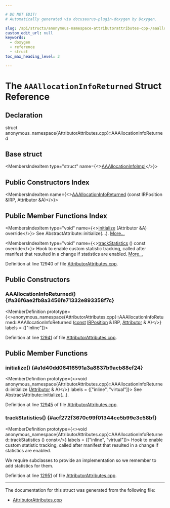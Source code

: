 ```yaml
---

# DO NOT EDIT!
# Automatically generated via docusaurus-plugin-doxygen by Doxygen.

slug: /api/structs/anonymous-namespace-attributorattributes-cpp-/aaallocationinforeturned
custom_edit_url: null
keywords:
  - doxygen
  - reference
  - struct
toc_max_heading_level: 3

---
```





# The `AAAllocationInfoReturned` Struct Reference

<DoxygenPage pluginConfig={pluginConfig}>



## Declaration

<CodeBlock>struct anonymous_namespace{AttributorAttributes.cpp}::AAAllocationInfoReturned</CodeBlock>

## Base struct

<MembersIndex>

<MembersIndexItem
  type="struct"
  name={<><a href="/docs/api/structs/anonymous-namespace-attributorattributes-cpp-/aaallocationinfoimpl">AAAllocationInfoImpl</a></>}>
</MembersIndexItem>

</MembersIndex>

## Public Constructors Index

<MembersIndex>

<MembersIndexItem
  name={<><a href="#a36f6ae2fb8a3456fe71332e893358f7c">AAAllocationInfoReturned</a> (const IRPosition &amp;IRP, Attributor &amp;A)</>}>
</MembersIndexItem>

</MembersIndex>

## Public Member Functions Index

<MembersIndex>

<MembersIndexItem
  type="void"
  name={<><a href="#a1d40dd06416591a3a8837b9acb88ef24">initialize</a> (Attributor &amp;A) override</>}>
See AbstractAttribute::initialize(...). <a href="#a1d40dd06416591a3a8837b9acb88ef24">More...</a>
</MembersIndexItem>

<MembersIndexItem
  type="void"
  name={<><a href="#acf272f3670c99f01344ce5b99e3c58bf">trackStatistics</a> () const override</>}>
Hook to enable custom statistic tracking, called after manifest that resulted in a change if statistics are enabled. <a href="#acf272f3670c99f01344ce5b99e3c58bf">More...</a>
</MembersIndexItem>

</MembersIndex>


Definition at line 12940 of file <a href="/docs/api/files/lib/lib/transforms/lib/transforms/ipo/attributorattributes-cpp">AttributorAttributes.cpp</a>.

<SectionDefinition>

## Public Constructors

### AAAllocationInfoReturned() {#a36f6ae2fb8a3456fe71332e893358f7c}

<MemberDefinition
  prototype={<>anonymous&#95;namespace&#123;AttributorAttributes.cpp&#125;::AAAllocationInfoReturned::AAAllocationInfoReturned (<a href="/docs/api/files/lib/lib/target/lib/target/aarch64/aarch64promoteconstant-cpp/#a90f8350fecae261c25be85d38b451bff">const</a> <a href="/docs/api/structs/llvm/irposition">IRPosition</a> &amp; IRP, <a href="/docs/api/structs/llvm/attributor">Attributor</a> &amp; A)</>}
  labels = {["inline"]}>

Definition at line <a href="/docs/api/files/lib/lib/transforms/lib/transforms/ipo/attributorattributes-cpp/#l12941">12941</a> of file <a href="/docs/api/files/lib/lib/transforms/lib/transforms/ipo/attributorattributes-cpp">AttributorAttributes.cpp</a>.
</MemberDefinition>

</SectionDefinition>

<SectionDefinition>

## Public Member Functions

### initialize() {#a1d40dd06416591a3a8837b9acb88ef24}

<MemberDefinition
  prototype={<>void anonymous&#95;namespace&#123;AttributorAttributes.cpp&#125;::AAAllocationInfoReturned::initialize (<a href="/docs/api/structs/llvm/attributor">Attributor</a> &amp; A)</>}
  labels = {["inline", "virtual"]}>
See AbstractAttribute::initialize(...).

Definition at line <a href="/docs/api/files/lib/lib/transforms/lib/transforms/ipo/attributorattributes-cpp/#l12945">12945</a> of file <a href="/docs/api/files/lib/lib/transforms/lib/transforms/ipo/attributorattributes-cpp">AttributorAttributes.cpp</a>.
</MemberDefinition>

### trackStatistics() {#acf272f3670c99f01344ce5b99e3c58bf}

<MemberDefinition
  prototype={<>void anonymous&#95;namespace&#123;AttributorAttributes.cpp&#125;::AAAllocationInfoReturned::trackStatistics () const</>}
  labels = {["inline", "virtual"]}>
Hook to enable custom statistic tracking, called after manifest that resulted in a change if statistics are enabled.

We require subclasses to provide an implementation so we remember to add statistics for them.

Definition at line <a href="/docs/api/files/lib/lib/transforms/lib/transforms/ipo/attributorattributes-cpp/#l12951">12951</a> of file <a href="/docs/api/files/lib/lib/transforms/lib/transforms/ipo/attributorattributes-cpp">AttributorAttributes.cpp</a>.
</MemberDefinition>

</SectionDefinition>

<hr/>

The documentation for this struct was generated from the following file:

<ul>
<li><a href="/docs/api/files/lib/lib/transforms/lib/transforms/ipo/attributorattributes-cpp">AttributorAttributes.cpp</a></li>
</ul>

</DoxygenPage>
